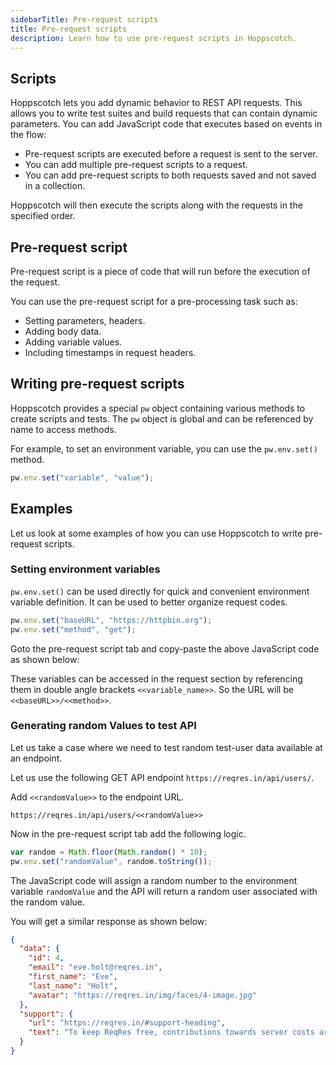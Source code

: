 ```yaml
---
sidebarTitle: Pre-request scripts
title: Pre-request scripts
description: Learn how to use pre-request scripts in Hoppscotch.
---
```


## Scripts

Hoppscotch lets you add dynamic behavior to REST API requests. This allows you to write test suites and build requests that can contain dynamic parameters. You can add JavaScript code that executes based on events in the flow:

- Pre-request scripts are executed before a request is sent to the server.
- You can add multiple pre-request scripts to a request.
- You can add pre-request scripts to both requests saved and not saved in a collection.

<Tip>Hoppscotch will then execute the scripts along with the requests in the specified order.</Tip>

## Pre-request script

Pre-request script is a piece of code that will run before the execution of the request.

You can use the pre-request script for a pre-processing task such as:

- Setting parameters, headers.
- Adding body data.
- Adding variable values.
- Including timestamps in request headers.

## Writing pre-request scripts

Hoppscotch provides a special `pw` object containing various methods to create scripts and tests. The `pw` object is global and can be referenced by name to access methods.

For example, to set an environment variable, you can use the `pw.env.set()` method.

```javascript
pw.env.set("variable", "value");
```

## Examples

Let us look at some examples of how you can use Hoppscotch to write pre-request scripts.

### Setting environment variables

`pw.env.set()` can be used directly for quick and convenient environment variable definition. It can be used to better organize request codes.

```javascript
pw.env.set("baseURL", "https://httpbin.org");
pw.env.set("method", "get");
```

Goto the pre-request script tab and copy-paste the above JavaScript code as shown below:

These variables can be accessed in the request section by referencing them in double angle brackets `<<variable_name>>`. So the URL will be `<<baseURL>>/<<method>>`.

### Generating random Values to test API

Let us take a case where we need to test random test-user data available at an endpoint.

Let us use the following GET API endpoint `https://reqres.in/api/users/`.

Add `<<randomValue>>` to the endpoint URL.

```
https://reqres.in/api/users/<<randomValue>>
```

Now in the pre-request script tab add the following logic.

```javascript
var random = Math.floor(Math.random() * 10);
pw.env.set("randomValue", random.toString());
```

The JavaScript code will assign a random number to the environment variable `randomValue` and the API will return a random user associated with the random value.

You will get a similar response as shown below:

```json
{
  "data": {
    "id": 4,
    "email": "eve.holt@reqres.in",
    "first_name": "Eve",
    "last_name": "Holt",
    "avatar": "https://reqres.in/img/faces/4-image.jpg"
  },
  "support": {
    "url": "https://reqres.in/#support-heading",
    "text": "To keep ReqRes free, contributions towards server costs are appreciated!"
  }
}
```
